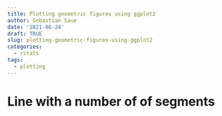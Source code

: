 ```yaml
---
title: Plotting geometric figures using ggplot2
author: Sebastian Saue
date: '2021-06-24'
draft: TRUE
slug: plotting-geometric-figures-using-ggplot2
categories:
  - rstats
tags:
  - plotting
---
```




# Line with a number of of segments